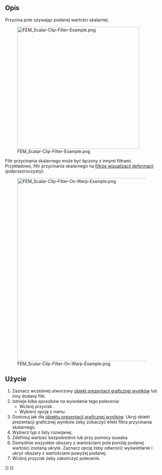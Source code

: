 <languages/>

{{Docnav
|[[FEM_PostFilterWarp/pl|Filtr wizualizacji deformacji]]
|[[FEM_PostFilterCutFunction/pl|Filtr cięcia funkcją]]
|[[FEM_Workbench/pl|środowisko pracy MES]]
|IconL=FEM_PostFilterWarp.svg
|IconR=FEM_PostFilterCutFunction.svg
|IconC=Workbench_FEM.svg
}}

{{GuiCommand/pl
|Name=FEM PostFilterClipScalar
|Name/pl=MES: Filtr przycinania skalarnego
|MenuLocation=Wyniki → Filtr przycinania skalarnego
|Workbenches=[[FEM_Workbench/pl|MES]]
|SeeAlso=[[FEM_PostPipelineFromResult/pl|Prezentacja graficzna wyników]], [[FEM_tutorial/pl|Poradnik MES]]
}}

<span id="Description"></span>
==Opis==

Przycina pole używając podanej wartości skalarnej.

[[File:FEM_Scalar-Clip-Filter-Example.png|400px]]

{{Caption|Rezultat filtra przycinania skalarnego.</br>Oryginalny obiekt prezentacji graficznej wyników jest półprzezroczysty.}}

Filtr przycinania skalarnego może być łączony z innymi filtrami. Przykładowo, filtr przycinania skalarnego na [[FEM_PostFilterWarp/pl|filtrze wizualizacji deformacji]] (półprzezroczysty):

[[File:FEM_Scalar-Clip-Filter-On-Warp-Example.png|600px]]

<span id="Usage"></span>
==Użycie==

# Zaznacz wcześniej utworzony [[FEM_PostPipelineFromResult/pl|obiekt prezentacji graficznej wyników]] lub inny dodany filtr.
# Istnieje kilka sposobów na wywołanie tego polecenia:
#* Wciśnij przycisk {{Button|[[Image:FEM_PostFilterClipScalar.svg|16px]] [[FEM_PostFilterClipScalar/pl|Filtr przycinania skalarnego]]}}.
#* Wybierz opcję {{MenuCommand|Wyniki → [[Image:FEM_PostFilterClipScalar.svg|16px]] Filtr przycinania skalarnego}} z menu.
# Dostosuj {{MenuCommand|Opcje wyświetlania wyników}} jak dla [[FEM_PostPipelineFromResult/pl|obiektu prezentacji graficznej wyników]]. Ukryj obiekt prezentacji graficznej wyników żeby zobaczyć efekt filtra przycinania skalarnego.
# Wybierz typ {{MenuCommand|Skalar}} z listy rozwijanej.
# Zdefiniuj wartość {{MenuCommand|Skalar do przycinania}} bezpośrednio lub przy pomocy suwaka.
# Domyślnie wszystkie obszary z wartościami pola poniżej podanej wartości zostaną ukryte. Zaznacz opcję {{MenuCommand|Przytnij na drugą stronę}} żeby odwrócić wyświetlanie i ukryć obszary z wartościami powyżej podanej.
# Wciśnij przycisk {{Button|OK}} żeby zakończyć polecenie.


{{Docnav
|[[FEM_PostFilterWarp/pl|Filtr wizualizacji deformacji]]
|[[FEM_PostFilterCutFunction/pl|Filtr cięcia funkcją]]
|[[FEM_Workbench/pl|środowisko pracy MES]]
|IconL=FEM_PostFilterWarp.svg
|IconR=FEM_PostFilterCutFunction.svg
|IconC=Workbench_FEM.svg
}}

{{FEM_Tools_navi{{#translation:}}}}
{{Userdocnavi{{#translation:}}}}
{{clear}}